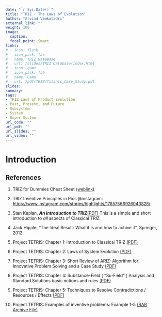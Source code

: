 ```yaml
---
date: "`r Sys.Date()`"
title: "TRIZ - The Laws of Evolution"
author: "Arvind Venkatadri"
external_link: ""
weight: 100
image:
  caption: 
  focal_point: Smart
links:
# - icon: flask
#   icon_pack: fas
#   name: TRIZ DataBase
#   url: /slides/TRIZ Database/index.html
# - icon: game
#   icon_pack: fab
#   name: Game
#   url: /pdf/TRIZ/Titanic_Case_Study.pdf
slides: 
summary: 
tags:
- TRIZ Laws of Product Evolution
- Past, Present, and Future
- Subsystem
- System
- Super-System
url_code: ""
url_pdf: ""
url_slides: ""
url_video: ""
---
```


# Introduction


## References

1. TRIZ for Dummies Cheat Sheet [(weblink)](https://www.dummies.com/business/management/triz-for-dummies-cheat-sheet/)

1. TRIZ Inventive Principles in Pics @instagram: <https://www.instagram.com/stories/highlights/17857566926043828/>

1. Stan Kaplan, ***An Introduction to TRIZ***[(PDF)](pdf/TRIZ/Stan Kaplan-Intro-to-TRIZ.pdf)
This is a simple and short introduction to *all* aspects of Classical TRIZ.

1. Jack Hipple, "The Ideal Result: What it is and how to achive it", Springer, 2012.

1. Project TETRIS: Chapter 1: Introduction to Classical TRIZ [(PDF)](https://innovazionesistematica.it/wp-content/uploads/2020/10/EN_01.pdf)

1. Project TETRIS: Chapter 2: Laws of System Evolution [(PDF)](https://innovazionesistematica.it/wp-content/uploads/2020/10/EN_02.pdf)

1. Project TETRIS: Chapter 3: Short Review of ARIZ: Algorithm for Innovative Problem Solving and a Case Study [(PDF)](https://innovazionesistematica.it/wp-content/uploads/2020/10/EN_03.pdf)

1. Project TETRIS: Chapter 4: Substance-Field ( "Su-Field" ) Analysis and Standard Solutions basic notions and rules [(PDF)](https://innovazionesistematica.it/wp-content/uploads/2020/10/EN_04.pdf)

1. Project TETRIS: Chapter 5: Techniques  to  Resolve  Contradictions / Resources / Effects [(PDF)](https://innovazionesistematica.it/wp-content/uploads/2020/10/EN_05.pdf)

1. Project TETRIS: Examples of inventive problems: Example 1-5 [(RAR Archive File)](https://innovazionesistematica.it/wp-content/uploads/2020/10/ExamplesEN.rar)
